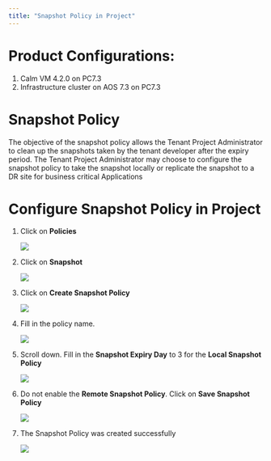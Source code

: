 ```yaml
---
title: "Snapshot Policy in Project"
---
```


# Product Configurations:

1.  Calm VM 4.2.0 on PC7.3
2.  Infrastructure cluster on AOS 7.3 on PC7.3

# Snapshot Policy

The objective of the snapshot policy allows the Tenant Project Administrator to clean up the snapshots taken by the
tenant developer after the expiry period.  The Tenant Project Administrator may choose to configure the snapshot policy 
to take the snapshot locally or replicate the snapshot to a DR site for business critical Applications

# Configure Snapshot Policy in Project

1.  Click on **Policies**

    ![](images/snapshot_policy_1.png)

2.  Click on **Snapshot**

    ![](images/snapshot_policy_2.png)

3.  Click on **Create Snapshot Policy**

    ![](images/snapshot_policy_3.png)

4.  Fill in the policy name.

    ![](images/snapshot_policy_4.png)

5.  Scroll down.  Fill in the **Snapshot Expiry Day** to 3 for the **Local Snapshot Policy**

    ![](images/snapshot_policy_5.png)

6.  Do not enable the **Remote Snapshot Policy**.  Click on **Save Snapshot Policy**

    ![](images/snapshot_policy_6.png)

7.  The Snapshot Policy was created successfully

    ![](images/snapshot_policy_7.png)



